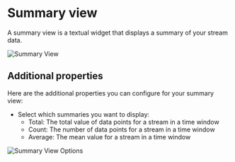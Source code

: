 
# Summary view

A summary view is a textual widget that displays a summary of your stream data.

<div
  style={{
    marginTop: "25px",
    marginBottom: "25px",
  }}
>
  <Image src="/summary.png" alt="Summary View" width={1000} height={400} />
</div>

## Additional properties

Here are the additional properties you can configure for your summary view:

- Select which summaries you want to display:
  - Total: The total value of data points for a stream in a time window
  - Count: The number of data points for a stream in a time window
  - Average: The mean value for a stream in a time window

<div
  style={{
    display: "flex",
    justifyContent: "center",
    alignItems: "center",
    margin: "25px",
    maxWidth: "500px",
    border: "0.5px solid #e0e0e0",
    borderRadius: "10px",
  }}
>
  <Image src="/summary-options.png" alt="Summary View Options" width={1000} height={400} />
</div>

